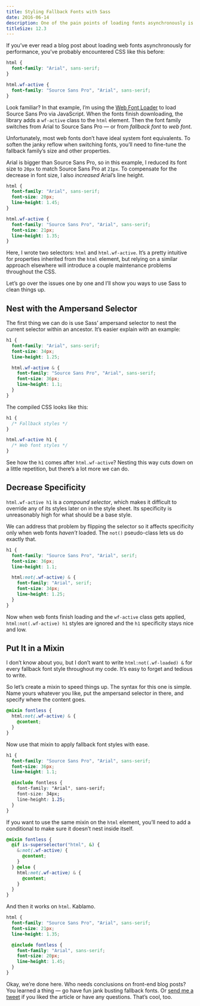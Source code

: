 ```yaml
---
title: Styling Fallback Fonts with Sass
date: 2016-06-14
description: One of the pain points of loading fonts asynchronously is writing convoluted CSS for fallback styles. Fortunately, Sass can make it easier to achieve great-looking web typography before a site’s fonts finish loading.
titleSize: 12.3
---
```


If you’ve ever read a blog post about loading web fonts asynchronously for performance, you’ve probably encountered CSS like this before:

```css
html {
  font-family: "Arial", sans-serif;
}

html.wf-active {
  font-family: "Source Sans Pro", "Arial", sans-serif;
}
```

Look familiar? In that example, I’m using the [Web Font Loader][web-font-loader] to load Source Sans Pro via JavaScript. When the fonts finish downloading, the library adds a `wf-active` class to the `html` element. Then the font family switches from Arial to Source Sans Pro — or from _fallback font_ to _web font_.

Unfortunately, most web fonts don’t have ideal system font equivalents. To soften the janky reflow when switching fonts, you’ll need to fine-tune the fallback family’s size and other properties.

Arial is bigger than Source Sans Pro, so in this example, I reduced its font size to `20px` to match Source Sans Pro at `21px`. To compensate for the decrease in font size, I also _increased_ Arial’s line height.

```css
html {
  font-family: "Arial", sans-serif;
  font-size: 20px;
  line-height: 1.45;
}

html.wf-active {
  font-family: "Source Sans Pro", "Arial", sans-serif;
  font-size: 21px;
  line-height: 1.35;
}
```

Here, I wrote two selectors: `html` and `html.wf-active`. It’s a pretty intuitive for properties inherited from the `html` element, but relying on a similar approach elsewhere will introduce a couple maintenance problems throughout the CSS.

Let’s go over the issues one by one and I’ll show you ways to use Sass to clean things up.

## Nest with the Ampersand Selector

The first thing we can do is use Sass’ ampersand selector to nest the current selector within an ancestor. It’s easier explain with an example:

```scss
h1 {
  font-family: "Arial", sans-serif;
  font-size: 34px;
  line-height: 1.25;

  html.wf-active & {
    font-family: "Source Sans Pro", "Arial", sans-serif;
    font-size: 36px;
    line-height: 1.1;
  }
}
```

The compiled CSS looks like this:

```css
h1 {
  /* Fallback styles */
}

html.wf-active h1 {
  /* Web font styles */
}
```

See how the `h1` comes after `html.wf-active`? Nesting this way cuts down on a little repetition, but there’s a lot more we can do.

## Decrease Specificity

`html.wf-active h1` is a _compound selector_, which makes it difficult to override any of its styles later on in the style sheet. Its specificity is unreasonably high for what should be a base style.

We can address that problem by flipping the selector so it affects specificity only when web fonts _haven’t_ loaded. The `not()` pseudo-class lets us do exactly that.

```scss
h1 {
  font-family: "Source Sans Pro", "Arial", serif;
  font-size: 36px;
  line-height: 1.1;

  html:not(.wf-active) & {
    font-family: "Arial", serif;
    font-size: 34px;
    line-height: 1.25;
  }
}
```

Now when web fonts finish loading and the `wf-active` class gets applied, `html:not(.wf-active) h1` styles are ignored and the `h1` specificity stays nice and low.

## Put It in a Mixin

I don’t know about you, but I don’t want to write `html:not(.wf-loaded) &` for every fallback font style throughout my code. It’s easy to forget and tedious to write.

So let’s create a mixin to speed things up. The syntax for this one is simple. Name yours whatever you like, put the ampersand selector in there, and specify where the content goes.

```scss
@mixin fontless {
  html:not(.wf-active) & {
    @content;
  }
}
```

Now use that mixin to apply fallback font styles with ease.

```css
h1 {
  font-family: "Source Sans Pro", "Arial", sans-serif;
  font-size: 36px;
  line-height: 1.1;

  @include fontless {
    font-family: "Arial", sans-serif;
    font-size: 34px;
    line-height: 1.25;
  }
}
```

If you want to use the same mixin on the `html` element, you’ll need to add a conditional to make sure it doesn’t nest inside itself.

```scss
@mixin fontless {
  @if is-superselector("html", &) {
    &:not(.wf-active) {
      @content;
    }
  } @else {
    html:not(.wf-active) & {
      @content;
    }
  }
}
```

And then it works on `html`. Kablamo.

```scss
html {
  font-family: "Source Sans Pro", "Arial", sans-serif;
  font-size: 21px;
  line-height: 1.35;

  @include fontless {
    font-family: "Arial", sans-serif;
    font-size: 20px;
    line-height: 1.45;
  }
}
```

Okay, we’re done here. Who needs conclusions on front-end blog posts? You learned a thing — go have fun jank busting fallback fonts. Or [send me a tweet][twitter] if you liked the article or have any questions. That’s cool, too.

[twitter]: https://twitter.com/johndjameson
[web-font-loader]: https://github.com/typekit/webfontloader

